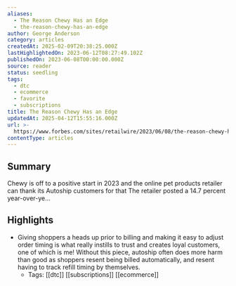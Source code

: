 ```yaml
---
aliases:
  - The Reason Chewy Has an Edge
  - the-reason-chewy-has-an-edge
author: George Anderson
category: articles
createdAt: 2025-02-09T20:38:25.000Z
lastHighlightedOn: 2023-06-12T08:27:49.102Z
publishedOn: 2023-06-08T00:00:00.000Z
source: reader
status: seedling
tags:
  - dtc
  - ecommerce
  - favorite
  - subscriptions
title: The Reason Chewy Has an Edge
updatedAt: 2025-04-12T15:55:16.000Z
url: >-
  https://www.forbes.com/sites/retailwire/2023/06/08/the-reason-chewy-has-an-edge/
contentType: articles
---
```

## Summary

Chewy is off to a positive start in 2023 and the online pet products retailer can thank its Autoship customers for that The retailer posted a 14.7 percent year-over-ye…

## Highlights

- Giving shoppers a heads up prior to billing and making it easy to adjust order timing is what really instills to trust and creates loyal customers, one of which is me! Without this piece, autoship often does more harm than good as shoppers resent being billed automatically, and resent having to track refill timing by themselves.
    - Tags: [[dtc]] [[subscriptions]] [[ecommerce]]
